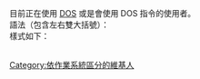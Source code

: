 {{不是|:分类:Dos 使用者}}
目前正在使用 [[DOS|DOS]] 或是會使用 DOS 指令的使用者。<br>
語法（包含左右雙大括號）：'''{{tl|User dos}}'''<br>
樣式如下：
{{User dos}}<br><br>

[[Category:依作業系統區分的維基人|Category:依作業系統區分的維基人]]